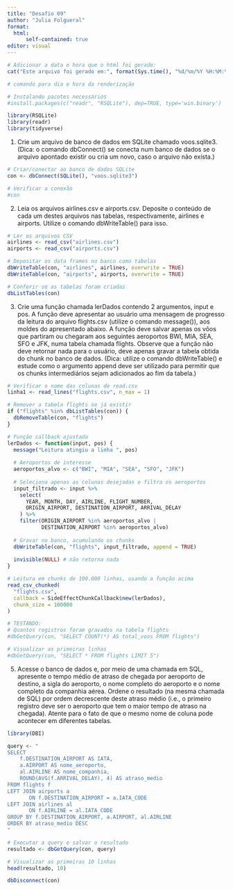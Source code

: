 ---
title: "Desafio 09"
author: "Julia Folgueral"
format:
  html: 
      self-contained: true 
editor: visual
---
```{r, echo = FALSE}
# Adicionar a data e hora que o html foi gerado:
cat("Este arquivo foi gerado em:", format(Sys.time(), "%d/%m/%Y %H:%M:%S"))
```

```{r}
# comando para dia e hora da renderização
```

```{r}
# Instalando pacotes necessários
#install.packages(c("readr", "RSQLite"), dep=TRUE, type='win.binary')
```

```{r}
library(RSQLite)
library(readr)
library(tidyverse)
```

1. Crie um arquivo de banco de dados em SQLite chamado voos.sqlite3. (Dica: o comando dbConnect() se conecta num banco de dados se o arquivo apontado existir ou cria um novo, caso o arquivo não exista.)

```{r}
# Criar/conectar ao banco de dados SQLite
con <- dbConnect(SQLite(), "voos.sqlite3")

# Verificar a conexão
#con
```

2. Leia os arquivos airlines.csv e airports.csv. Deposite o conteúdo de cada um destes arquivos nas tabelas, respectivamente, airlines e airports. Utilize o comando dbWriteTable() para isso.

```{r}
# Ler os arquivos CSV
airlines <- read_csv("airlines.csv")
airports <- read_csv("airports.csv")

# Depositar os data frames no banco como tabelas
dbWriteTable(con, "airlines", airlines, overwrite = TRUE)
dbWriteTable(con, "airports", airports, overwrite = TRUE)

# Conferir se as tabelas foram criadas
dbListTables(con)

```

3. Crie uma função chamada lerDados contendo 2 argumentos, input e pos. A função deve apresentar ao usuário uma mensagem de progresso da leitura do arquivo flights.csv (utilize o comando message()), aos moldes do apresentado abaixo. A função deve salvar apenas os vôos que partiram ou chegaram aos seguintes aeroportos BWI, MIA, SEA, SFO e JFK, numa tabela chamada flights. Observe que a função não deve retornar nada para o usuário, deve apenas gravar a tabela obtida do chunk no banco de dados. (Dica: utilize o comando dbWriteTable() e estude como o argumento append deve ser utilizado para permitir que os chunks intermediários sejam adicionados ao fim da tabela.)

```{r}
# Verificar o nome das colunas de read.csv
linha1 <- read_lines("flights.csv", n_max = 1)

```

```{r}
# Remover a tabela flights se já existir
if ("flights" %in% dbListTables(con)) {
  dbRemoveTable(con, "flights")
}

# Função callback ajustada
lerDados <- function(input, pos) {
  message("Leitura atingiu a linha ", pos)
  
  # Aeroportos de interesse
  aeroportos_alvo <- c("BWI", "MIA", "SEA", "SFO", "JFK")
  
  # Seleciona apenas as colunas desejadas e filtra os aeroportos
  input_filtrado <- input %>%
    select(
      YEAR, MONTH, DAY, AIRLINE, FLIGHT_NUMBER,
      ORIGIN_AIRPORT, DESTINATION_AIRPORT, ARRIVAL_DELAY
    ) %>%
    filter(ORIGIN_AIRPORT %in% aeroportos_alvo |
           DESTINATION_AIRPORT %in% aeroportos_alvo)
  
  # Gravar no banco, acumulando os chunks
  dbWriteTable(con, "flights", input_filtrado, append = TRUE)
  
  invisible(NULL) # não retorna nada
}

# Leitura em chunks de 100.000 linhas, usando a função acima
read_csv_chunked(
  "flights.csv",
  callback = SideEffectChunkCallback$new(lerDados),
  chunk_size = 100000
)

```


```{r}
# TESTANDO:
# Quantos registros foram gravados na tabela flights
#dbGetQuery(con, "SELECT COUNT(*) AS total_voos FROM flights")

# Visualizar as primeiras linhas
#dbGetQuery(con, "SELECT * FROM flights LIMIT 5")

```

5. Acesse o banco de dados e, por meio de uma chamada em SQL, apresente o tempo médio de atraso de chegada por aeroporto de destino, a sigla do aeroporto, o nome completo do aeroporto e o nome completo da companhia aérea. Ordene o resultado (na mesma chamada de SQL) por ordem decrescente deste atraso médio (i.e., o primeiro registro deve ser o aeroporto que tem o maior tempo de atraso na chegada). Atente para o fato de que o mesmo nome de coluna pode acontecer em diferentes tabelas.

```{r}
library(DBI)

query <- "
SELECT 
    f.DESTINATION_AIRPORT AS IATA,
    a.AIRPORT AS nome_aeroporto,
    al.AIRLINE AS nome_companhia,
    ROUND(AVG(f.ARRIVAL_DELAY), 4) AS atraso_medio
FROM flights f
LEFT JOIN airports a
       ON f.DESTINATION_AIRPORT = a.IATA_CODE
LEFT JOIN airlines al
       ON f.AIRLINE = al.IATA_CODE
GROUP BY f.DESTINATION_AIRPORT, a.AIRPORT, al.AIRLINE
ORDER BY atraso_medio DESC
"

# Executar a query e salvar o resultado
resultado <- dbGetQuery(con, query)

# Visualizar as primeiras 10 linhas
head(resultado, 10)

```

```{r}
dbDisconnect(con)
```

